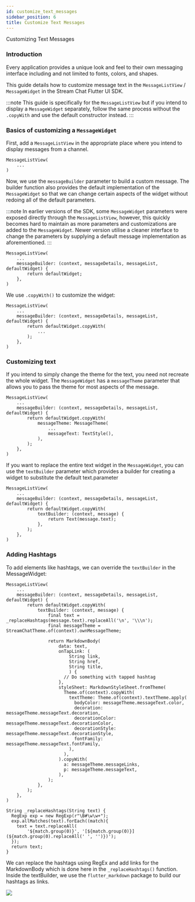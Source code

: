 ```yaml
---
id: customize_text_messages
sidebar_position: 6
title: Customize Text Messages
---
```


Customizing Text Messages

### Introduction

Every application provides a unique look and feel to their own messaging interface including and not
limited to fonts, colors, and shapes.

This guide details how to customize message text in the `MessageListView` / `MessageWidget` in the
Stream Chat Flutter UI SDK.

:::note
This guide is specifically for the `MessageListView` but if you intend to display a `MessageWidget`
separately, follow the same process without the `.copyWith` and use the default constructor instead.
:::

### Basics of customizing a `MessageWidget`

First, add a `MessageListView` in the appropriate place where you intend to display messages from a
channel.

```
MessageListView(
    ...
)
```

Now, we use the `messageBuilder` parameter to build a custom message. The builder function also provides
the default implementation of the `MessageWidget` so that we can change certain aspects of the widget
without redoing all of the default parameters.

:::note
In earlier versions of the SDK, some `MessageWidget` parameters were exposed directly through the `MessageListView`,
however, this quickly becomes hard to maintain as more parameters and customizations are added to the
`MessageWidget`. Newer version utilise a cleaner interface to change the parameters by supplying a
default message implementation as aforementioned.
:::

```
MessageListView(
    ...
    messageBuilder: (context, messageDetails, messageList, defaultWidget) {
        return defaultWidget;
    },
)
```

We use `.copyWith()` to customize the widget:

```
MessageListView(
    ...
    messageBuilder: (context, messageDetails, messageList, defaultWidget) {
        return defaultWidget.copyWith(
            ...
        );
    },
)
```

### Customizing text

If you intend to simply change the theme for the text, you need not recreate the whole widget. The
`MessageWidget` has a `messageTheme` parameter that allows you to pass the theme for most aspects
of the message.

```
MessageListView(
    ...
    messageBuilder: (context, messageDetails, messageList, defaultWidget) {
        return defaultWidget.copyWith(
            messageTheme: MessageTheme(
                ...
                messageText: TextStyle(),
            ),
        );
    },
)
```

If you want to replace the entire text widget in the `MessageWidget`, you can use the `textBuilder`
parameter which provides a builder for creating a widget to substitute the default text.parameter

```
MessageListView(
    ...
    messageBuilder: (context, messageDetails, messageList, defaultWidget) {
        return defaultWidget.copyWith(
            textBuilder: (context, message) {
                return Text(message.text);
            },
        );
    },
)
```

### Adding Hashtags

To add elements like hashtags, we can override the `textBuilder` in the MessageWidget:

```
MessageListView(
    ...
    messageBuilder: (context, messageDetails, messageList, defaultWidget) {
        return defaultWidget.copyWith(
            textBuilder: (context, message) {
                final text = _replaceHashtags(message.text).replaceAll('\n', '\\\n');
                final messageTheme = StreamChatTheme.of(context).ownMessageTheme;

                return MarkdownBody(
                    data: text,
                    onTapLink: (
                        String link,
                        String href,
                        String title,
                        ) {
                      // Do something with tapped hashtag
                    },
                    styleSheet: MarkdownStyleSheet.fromTheme(
                      Theme.of(context).copyWith(
                        textTheme: Theme.of(context).textTheme.apply(
                          bodyColor: messageTheme.messageText.color,
                          decoration: messageTheme.messageText.decoration,
                          decorationColor: messageTheme.messageText.decorationColor,
                          decorationStyle: messageTheme.messageText.decorationStyle,
                          fontFamily: messageTheme.messageText.fontFamily,
                        ),
                      ),
                    ).copyWith(
                      a: messageTheme.messageLinks,
                      p: messageTheme.messageText,
                    ),
                );
            },
        );
    },
)

String _replaceHashtags(String text) {
  RegExp exp = new RegExp(r"\B#\w\w+");
  exp.allMatches(text).forEach((match){
    text = text.replaceAll(
        '${match.group(0)}', '[${match.group(0)}](${match.group(0).replaceAll(' ', '')})');
  });
  return text;
}
```

We can replace the hashtags using RegEx and add links for the MarkdownBody which is done here in the
`_replaceHashtags()` function.
Inside the textBuilder, we use the `flutter_markdown` package to build our hashtags as links.

![](../assets/hashtag_example.jpg)
